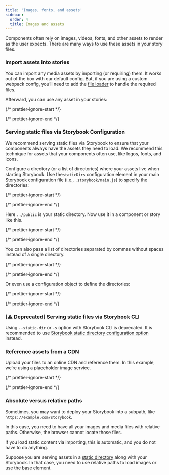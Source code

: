 ```yaml
---
title: 'Images, fonts, and assets'
sidebar:
  order: 4
  title: Images and assets
---
```


Components often rely on images, videos, fonts, and other assets to render as the user expects. There are many ways to use these assets in your story files.

### Import assets into stories

You can import any media assets by importing (or requiring) them. It works out of the box with our default config. But, if you are using a custom webpack config, you’ll need to add the [file loader](https://v4.webpack.js.org/loaders/) to handle the required files.

Afterward, you can use any asset in your stories:

{/* prettier-ignore-start */}

<CodeSnippets path="component-story-static-asset-with-import.md" />

{/* prettier-ignore-end */}

### Serving static files via Storybook Configuration

We recommend serving static files via Storybook to ensure that your components always have the assets they need to load. We recommend this technique for assets that your components often use, like logos, fonts, and icons.

Configure a directory (or a list of directories) where your assets live when starting Storybook. Use the`staticDirs` configuration element in your main Storybook configuration file (i.e., `.storybook/main.js`) to specify the directories:

{/* prettier-ignore-start */}

<CodeSnippets path="storybook-main-with-single-static-dir.md" />

{/* prettier-ignore-end */}

Here `../public` is your static directory. Now use it in a component or story like this.

{/* prettier-ignore-start */}

<CodeSnippets path="component-story-static-asset-without-import.md" />

{/* prettier-ignore-end */}

You can also pass a list of directories separated by commas without spaces instead of a single directory.

{/* prettier-ignore-start */}

<CodeSnippets path="storybook-main-with-multiple-static-dir.md" />

{/* prettier-ignore-end */}

Or even use a configuration object to define the directories:

{/* prettier-ignore-start */}

<CodeSnippets path="storybook-main-with-object-configuration-static-dir.md" />

{/* prettier-ignore-end */}

### **\[⚠️ Deprecated]** Serving static files via Storybook CLI

Using `--static-dir` or `-s` option with Storybook CLI is deprecated. It is recommended to use [Storybook static directory configuration option](#serving-static-files-via-storybook-configuration) instead.

### Reference assets from a CDN

Upload your files to an online CDN and reference them. In this example, we’re using a placeholder image service.

{/* prettier-ignore-start */}

<CodeSnippets path="component-story-static-asset-cdn.md" />

{/* prettier-ignore-end */}

### Absolute versus relative paths

Sometimes, you may want to deploy your Storybook into a subpath, like `https://example.com/storybook`.

In this case, you need to have all your images and media files with relative paths. Otherwise, the browser cannot locate those files.

If you load static content via importing, this is automatic, and you do not have to do anything.

Suppose you are serving assets in a [static directory](#serving-static-files-via-storybook-configuration) along with your Storybook. In that case, you need to use relative paths to load images or use the base element.
